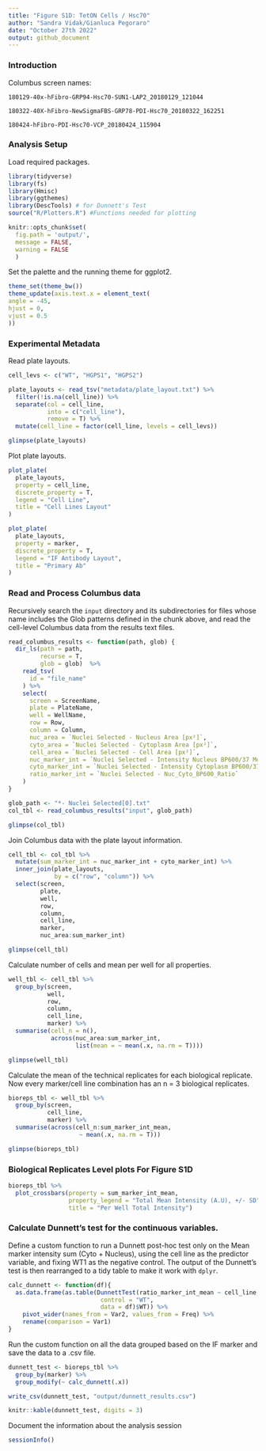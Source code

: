 ```yaml
---
title: "Figure S1D: TetON Cells / Hsc70"
author: "Sandra Vidak/Gianluca Pegoraro"
date: "October 27th 2022"
output: github_document
---
```


### Introduction

Columbus screen names:

`180129-40x-hFibro-GRP94-Hsc70-SUN1-LAP2_20180129_121044`

`180322-40X-hFibro-NewSigmaFBS-GRP78-PDI-Hsc70_20180322_162251`

`180424-hFibro-PDI-Hsc70-VCP_20180424_115904`

### Analysis Setup

Load required packages.

```r
library(tidyverse)
library(fs)
library(Hmisc)
library(ggthemes)
library(DescTools) # for Dunnett's Test
source("R/Plotters.R") #Functions needed for plotting
```

```r
knitr::opts_chunk$set(
  fig.path = 'output/',
  message = FALSE,
  warning = FALSE
  )
```

Set the palette and the running theme for ggplot2.

```r
theme_set(theme_bw())
theme_update(axis.text.x = element_text(
angle = -45,
hjust = 0,
vjust = 0.5
))
```

### Experimental Metadata

Read plate layouts.

```r
cell_levs <- c("WT", "HGPS1", "HGPS2")

plate_layouts <- read_tsv("metadata/plate_layout.txt") %>%
  filter(!is.na(cell_line)) %>%
  separate(col = cell_line, 
           into = c("cell_line"), 
           remove = T) %>%
  mutate(cell_line = factor(cell_line, levels = cell_levs))

glimpse(plate_layouts)
```

Plot plate layouts.

```r
plot_plate(
  plate_layouts,
  property = cell_line,
  discrete_property = T,
  legend = "Cell Line",
  title = "Cell Lines Layout"
)
```

```r
plot_plate(
  plate_layouts,
  property = marker,
  discrete_property = T,
  legend = "IF Antibody Layout",
  title = "Primary Ab"
)
```

### Read and Process Columbus data

Recursively search the `input` directory and its subdirectories for files whose name includes the Glob patterns defined in the chunk above, and read the cell-level Columbus data from the results text files.

```r
read_columbus_results <- function(path, glob) {
  dir_ls(path = path,
         recurse = T,
         glob = glob)  %>%
    read_tsv(
      id = "file_name"
    ) %>%
    select(
      screen = ScreenName,
      plate = PlateName,
      well = WellName,
      row = Row,
      column = Column,
      nuc_area = `Nuclei Selected - Nucleus Area [px²]`,
      cyto_area = `Nuclei Selected - Cytoplasm Area [px²]`,
      cell_area = `Nuclei Selected - Cell Area [px²]`,
      nuc_marker_int = `Nuclei Selected - Intensity Nucleus BP600/37 Mean`,
      cyto_marker_int = `Nuclei Selected - Intensity Cytoplasm BP600/37 Mean`,
      ratio_marker_int = `Nuclei Selected - Nuc_Cyto_BP600_Ratio`
    )
}

glob_path <- "*- Nuclei Selected[0].txt"
col_tbl <- read_columbus_results("input", glob_path)

glimpse(col_tbl)
```

Join Columbus data with the plate layout information.

```r
cell_tbl <- col_tbl %>%
  mutate(sum_marker_int = nuc_marker_int + cyto_marker_int) %>%
  inner_join(plate_layouts,
             by = c("row", "column")) %>%
  select(screen,
         plate,
         well,
         row,
         column,
         cell_line,
         marker,
         nuc_area:sum_marker_int)

glimpse(cell_tbl)
```

Calculate number of cells and mean per well for all properties.

```r
well_tbl <- cell_tbl %>%
  group_by(screen,
           well,
           row,
           column,
           cell_line,
           marker) %>%
  summarise(cell_n = n(),
            across(nuc_area:sum_marker_int,
                   list(mean = ~ mean(.x, na.rm = T))))

glimpse(well_tbl)
```

Calculate the mean of the technical replicates for each biological replicate. Now every marker/cell line combination has an n = 3 biological replicates.

```r
bioreps_tbl <- well_tbl %>%
  group_by(screen,
           cell_line,
           marker) %>%
  summarise(across(cell_n:sum_marker_int_mean,
                    ~ mean(.x, na.rm = T)))

glimpse(bioreps_tbl)
```

### Biological Replicates Level plots For Figure S1D

```r
bioreps_tbl %>%
  plot_crossbars(property = sum_marker_int_mean,
                 property_legend = "Total Mean Intensity (A.U), +/- SD",
                 title = "Per Well Total Intensity")
```

### Calculate Dunnett's test for the continuous variables.

Define a custom function to run a Dunnett post-hoc test only on the Mean marker intensity sum (Cyto + Nucleus), using the cell line as the predictor variable, and fixing WT1 as the negative control. The output of the Dunnett's test is then rearranged to a tidy table to make it work with `dplyr`.

```r
calc_dunnett <- function(df){
  as.data.frame(as.table(DunnettTest(ratio_marker_int_mean ~ cell_line,
                          control = "WT",
                          data = df)$WT)) %>%
    pivot_wider(names_from = Var2, values_from = Freq) %>%
    rename(comparison = Var1)
}
```

Run the custom function on all the data grouped based on the IF marker and save the data to a .csv file.

```r
dunnett_test <- bioreps_tbl %>%
  group_by(marker) %>%
  group_modify(~ calc_dunnett(.x))

write_csv(dunnett_test, "output/dunnett_results.csv")

knitr::kable(dunnett_test, digits = 3)
```

Document the information about the analysis session

```r
sessionInfo()
```

